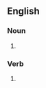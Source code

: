 ==English==

===Noun===
{{en-noun|es}}

# {{context|rare|lang=en}} {{alternative spelling of|harness}}

===Verb===
{{en-verb|harnass|es}}

# {{context|rare|lang=en}} {{alternative spelling of|harness}}